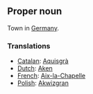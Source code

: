 ==Proper noun==
Town in [[Germany]].

===Translations===
*[[Catalan]]: [[Aquisgrà]]
*[[Dutch]]: [[Aken]]
*[[French]]: [[Aix-la-Chapelle]]
*[[Polish]]: [[Akwizgran]]